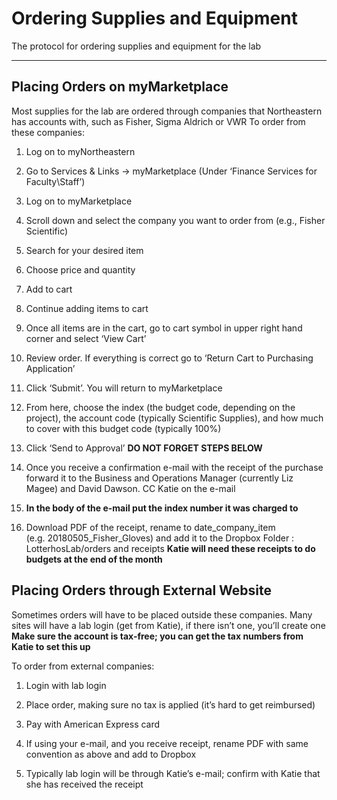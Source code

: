 # Ordering Supplies and Equipment

The protocol for ordering supplies and equipment for the lab

------------------------------------------------------------------------

## **Placing Orders on myMarketplace** {.unnumbered}

Most supplies for the lab are ordered through companies that Northeastern has accounts with, such as Fisher, Sigma Aldrich or VWR To order from these companies:

1.  Log on to myNortheastern

2.  Go to Services & Links -\> myMarketplace (Under 'Finance Services for Faculty\\Staff')

3.  Log on to myMarketplace

4.  Scroll down and select the company you want to order from (e.g., Fisher Scientific)

5.  Search for your desired item

6.  Choose price and quantity

7.  Add to cart

8.  Continue adding items to cart

9.  Once all items are in the cart, go to cart symbol in upper right hand corner and select 'View Cart'

10. Review order. If everything is correct go to 'Return Cart to Purchasing Application'

11. Click 'Submit'. You will return to myMarketplace

12. From here, choose the index (the budget code, depending on the project), the account code (typically Scientific Supplies), and how much to cover with this budget code (typically 100%)

13. Click 'Send to Approval' **DO NOT FORGET STEPS BELOW**

14. Once you receive a confirmation e-mail with the receipt of the purchase forward it to the Business and Operations Manager (currently Liz Magee) and David Dawson. CC Katie on the e-mail

15. **In the body of the e-mail put the index number it was charged to**

16. Download PDF of the receipt, rename to date_company_item (e.g. 20180505_Fisher_Gloves) and add it to the Dropbox Folder : LotterhosLab/orders and receipts **Katie will need these receipts to do budgets at the end of the month**

## **Placing Orders through External Website** {.unnumbered}

Sometimes orders will have to be placed outside these companies. Many sites will have a lab login (get from Katie), if there isn't one, you'll create one **Make sure the account is tax-free; you can get the tax numbers from Katie to set this up**

To order from external companies:

1.  Login with lab login

2.  Place order, making sure no tax is applied (it's hard to get reimbursed)

3.  Pay with American Express card

4.  If using your e-mail, and you receive receipt, rename PDF with same convention as above and add to Dropbox

5.  Typically lab login will be through Katie's e-mail; confirm with Katie that she has received the receipt
